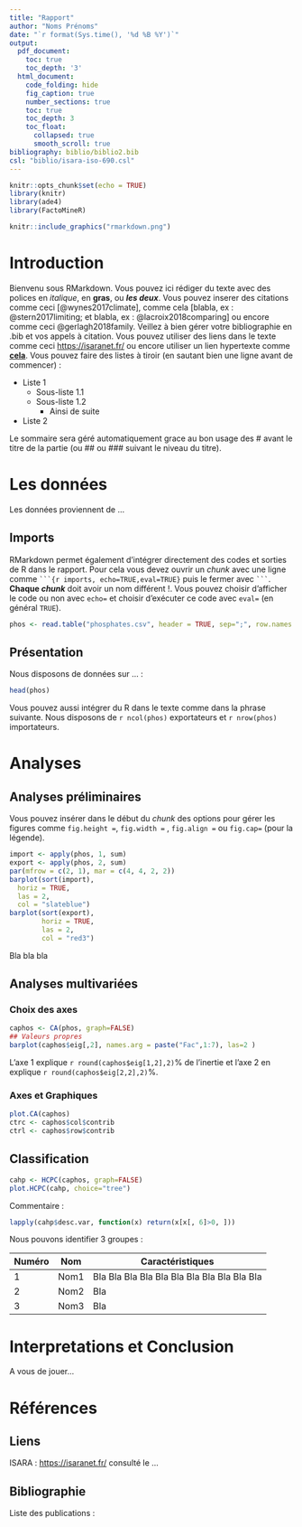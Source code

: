 ```yaml
---
title: "Rapport"
author: "Noms Prénoms"
date: "`r format(Sys.time(), '%d %B %Y')`"
output:
  pdf_document:
    toc: true
    toc_depth: '3'
  html_document:
    code_folding: hide
    fig_caption: true
    number_sections: true
    toc: true
    toc_depth: 3
    toc_float:
      collapsed: true
      smooth_scroll: true
bibliography: biblio/biblio2.bib
csl: "biblio/isara-iso-690.csl"
---
```


```r
knitr::opts_chunk$set(echo = TRUE)
library(knitr)
library(ade4)
library(FactoMineR)
```

```r
knitr::include_graphics("rmarkdown.png")
```

# Introduction

Bienvenu sous RMarkdown. Vous pouvez ici rédiger du texte avec des polices en *italique*, en **gras**, ou ***les deux***. Vous pouvez inserer des citations comme ceci [@wynes2017climate], comme cela [blabla, ex : @stern2017limiting; et blabla, ex : @lacroix2018comparing] ou encore comme ceci @gerlagh2018family. Veillez à bien gérer votre bibliographie en .bib et vos appels à citation. Vous pouvez utiliser des liens dans le texte comme ceci <https://isaranet.fr/> ou encore utiliser un lien hypertexte comme [**cela**](https://isaranet.fr/). Vous pouvez faire des listes à tiroir (en sautant bien une ligne avant de commencer) :

-   Liste 1
    -   Sous-liste 1.1
    -   Sous-liste 1.2
        -   Ainsi de suite
-   Liste 2

Le sommaire sera géré automatiquement grace au bon usage des \# avant le titre de la partie (ou \## ou \### suivant le niveau du titre).

# Les données

Les données proviennent de ...

## Imports

RMarkdown permet également d'intégrer directement des codes et sorties de R dans le rapport. Pour cela vous devez ouvrir un *chunk* avec une ligne comme ```` ```{r imports, echo=TRUE,eval=TRUE} ```` puis le fermer avec ```` ``` ````. **Chaque *chunk*** doit avoir un nom différent !. Vous pouvez choisir d'afficher le code ou non avec `echo=` et choisir d'exécuter ce code avec `eval=` (en général `TRUE`).

```r
phos <- read.table("phosphates.csv", header = TRUE, sep=";", row.names = 1)
```

## Présentation

Nous disposons de données sur ... :

```r
head(phos)
```

Vous pouvez aussi intégrer du R dans le texte comme dans la phrase suivante. Nous disposons de `r ncol(phos)` exportateurs et `r nrow(phos)` importateurs.

# Analyses

## Analyses préliminaires

Vous pouvez insérer dans le début du *chunk* des options pour gérer les figures comme `fig.height =`, `fig.width =` , `fig.align =` ou `fig.cap=` (pour la légende).

```r

import <- apply(phos, 1, sum)
export <- apply(phos, 2, sum)
par(mfrow = c(2, 1), mar = c(4, 4, 2, 2))
barplot(sort(import),
  horiz = TRUE,
  las = 2,
  col = "slateblue")
barplot(sort(export),
        horiz = TRUE,
        las = 2,
        col = "red3")

```

Bla bla bla

## Analyses multivariées

### Choix des axes

```r
caphos <- CA(phos, graph=FALSE)
## Valeurs propres
barplot(caphos$eig[,2], names.arg = paste("Fac",1:7), las=2 )
```

L'axe 1 explique `r round(caphos$eig[1,2],2)`% de l'inertie et l'axe 2 en explique `r round(caphos$eig[2,2],2)`%.

### Axes et Graphiques

```r
plot.CA(caphos)
ctrc <- caphos$col$contrib
ctrl <- caphos$row$contrib
```

## Classification

```r
cahp <- HCPC(caphos, graph=FALSE)
plot.HCPC(cahp, choice="tree")
```

Commentaire :

```r

lapply(cahp$desc.var, function(x) return(x[x[, 6]>0, ]))
```

Nous pouvons identifier 3 groupes :

| Numéro | Nom  | Caractéristiques                            |
|--------|------|---------------------------------------------|
| 1      | Nom1 | Bla Bla Bla Bla Bla Bla Bla Bla Bla Bla Bla |
| 2      | Nom2 | Bla                                         |
| 3      | Nom3 | Bla                                         |

# Interpretations et Conclusion

A vous de jouer...

# Références

## Liens

ISARA : <https://isaranet.fr/> consulté le ...

## Bibliographie

Liste des publications :
